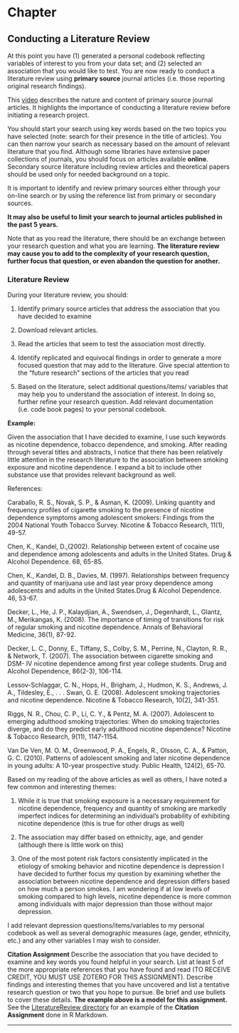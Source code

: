 

# Chapter 
## Conducting a Literature Review


At this point you have (1) generated a personal codebook reflecting variables of interest to you from your data set; and (2) selected an association that you would like to test. You are now ready to conduct a literature review using **primary source** journal articles (i.e. those reporting original research findings).

This [video](http://passiondrivenstatistics.com/2015/09/16/chapter-04/) describes the nature and content of primary source journal articles. It highlights the importance of conducting a literature review before initiating a research project.

You should start your search using key words based on the two topics you have selected (note: search for their presence in the title of articles). You can then narrow your search as necessary based on the amount of relevant literature that you find. Although some libraries have extensive paper collections of journals, you should focus on articles available **online**. Secondary source literature including review articles and theoretical papers should be used only for needed background on a topic.

It is important to identify and review primary sources either through your on-line search or by using the reference list from primary or secondary sources.

**It may also be useful to limit your search to journal articles published in the past 5 years.**

Note that as you read the literature, there should be an exchange between your research question and what you are learning. **The literature review may cause you to add to the complexity of your research question, further focus that question, or even abandon the question for another.**

### Literature Review
During your literature review, you should:

1. Identify primary source articles that address the association that you have decided to examine

2. Download relevant articles.

3. Read the articles that seem to test the association most directly.

4. Identify replicated and equivocal findings in order to generate a more focused question that may add to the literature. Give special attention to the “future research” sections of the articles that you read

5. Based on the literature, select additional questions/items/ variables that may help you to understand the association of interest. In doing so, further refine your research question. Add relevant documentation (i.e. code book pages) to your personal codebook.

**Example:**

Given the association that I have decided to examine, I use such keywords as nicotine dependence, tobacco dependence, and smoking. After reading through several titles and abstracts, I notice that there has been relatively little attention in the research literature to the association between smoking exposure and nicotine dependence. I expand a bit to include other substance use that provides relevant background as well.

References:

Caraballo, R. S., Novak, S. P., & Asman, K. (2009). Linking quantity and frequency profiles of cigarette smoking to the presence of nicotine dependence symptoms among adolescent smokers: Findings from the 2004 National Youth Tobacco Survey. Nicotine & Tobacco Research, 11(1), 49-57.

Chen, K., Kandel, D.,(2002). Relationship between extent of cocaine use and dependence among adolescents and adults in the United States. Drug & Alcohol Dependence. 68, 65-85.

Chen, K., Kandel, D. B., Davies, M. (1997). Relationships between frequency and quantity of marijuana use and last year proxy dependence among adolescents and adults in the United States.Drug & Alcohol Dependence. 46, 53-67.

Decker, L., He, J. P., Kalaydjian, A., Swendsen, J., Degenhardt, L., Glantz, M., Merikangas, K. (2008). The importance of timing of transitions for risk of regular smoking and nicotine dependence. Annals of Behavioral Medicine, 36(1), 87-92.

Decker, L. C., Donny, E., Tiffany, S., Colby, S. M., Perrine, N., Clayton, R. R., & Network, T. (2007). The association between cigarette smoking and DSM- IV nicotine dependence among first year college students. Drug and Alcohol Dependence, 86(2-3), 106-114.

Lessov-Schlaggar, C. N., Hops, H., Brigham, J., Hudmon, K. S., Andrews, J. A., Tildesley, E., . . . Swan, G. E. (2008). Adolescent smoking trajectories and nicotine dependence. Nicotine & Tobacco Research, 10(2), 341-351.

Riggs, N. R., Chou, C. P., Li, C. Y., & Pentz, M. A. (2007). Adolescent to emerging adulthood smoking trajectories: When do smoking trajectories diverge, and do they predict early adulthood nicotine dependence? Nicotine & Tobacco Research, 9(11), 1147-1154.

Van De Ven, M. O. M., Greenwood, P. A., Engels, R., Olsson, C. A., & Patton, G. C. (2010). Patterns of adolescent smoking and later nicotine dependence in young adults: A 10-year prospective study. Public Health, 124(2), 65-70.

Based on my reading of the above articles as well as others, I have noted a few common and interesting themes:

1. While it is true that smoking exposure is a necessary requirement for nicotine dependence, frequency and quantity of smoking are markedly imperfect indices for determining an individual’s probability of exhibiting nicotine dependence (this is true for other drugs as well)

2. The association may differ based on ethnicity, age, and gender (although there is little work on this)

3. One of the most potent risk factors consistently implicated in the etiology of smoking behavior and nicotine dependence is depression I have decided to further focus my question by examining whether the association between nicotine dependence and depression differs based on how much a person smokes. I am wondering if at low levels of smoking compared to high levels, nicotine dependence is more common among individuals with major depression than those without major depression.

I add relevant depression questions/items/variables to my personal codebook as well as several demographic measures (age, gender, ethnicity, etc.) and any other variables I may wish to consider.

**Citation Assignment**
Describe the association that you have decided to examine and key words you found helpful in your search. List at least 5 of the more appropriate references that you have found and read (TO RECEIVE CREDIT, YOU MUST USE ZOTERO FOR THIS ASSIGNMENT). Describe findings and interesting themes that you have uncovered and list a tentative research question or two that you hope to pursue. Be brief and use bullets to cover these details. **The example above is a model for this assignment.**  See the [LiteratureReview directory](https://github.com/STAT-ATA-ASU/STT2810ClassRepo/tree/master/LiteratureReview) for an example of the **Citation Assignment** done in R Markdown.

------------------------